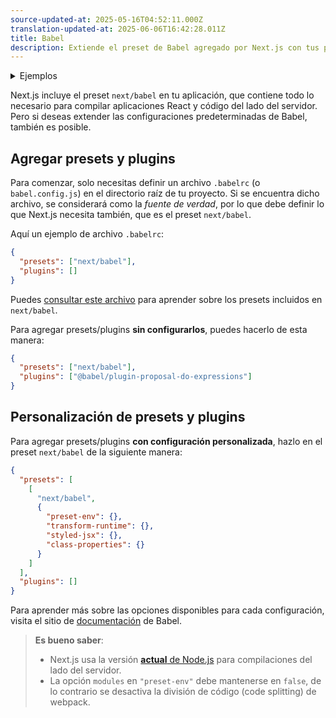 ```yaml
---
source-updated-at: 2025-05-16T04:52:11.000Z
translation-updated-at: 2025-06-06T16:42:28.011Z
title: Babel
description: Extiende el preset de Babel agregado por Next.js con tus propias configuraciones.
---
```


<details>
  <summary>Ejemplos</summary>

- [Personalización de la configuración de Babel](https://github.com/vercel/next.js/tree/canary/examples/with-custom-babel-config)

</details>

Next.js incluye el preset `next/babel` en tu aplicación, que contiene todo lo necesario para compilar aplicaciones React y código del lado del servidor. Pero si deseas extender las configuraciones predeterminadas de Babel, también es posible.

## Agregar presets y plugins

Para comenzar, solo necesitas definir un archivo `.babelrc` (o `babel.config.js`) en el directorio raíz de tu proyecto. Si se encuentra dicho archivo, se considerará como la _fuente de verdad_, por lo que debe definir lo que Next.js necesita también, que es el preset `next/babel`.

Aquí un ejemplo de archivo `.babelrc`:

```json filename=".babelrc"
{
  "presets": ["next/babel"],
  "plugins": []
}
```

Puedes [consultar este archivo](https://github.com/vercel/next.js/blob/canary/packages/next/src/build/babel/preset.ts) para aprender sobre los presets incluidos en `next/babel`.

Para agregar presets/plugins **sin configurarlos**, puedes hacerlo de esta manera:

```json filename=".babelrc"
{
  "presets": ["next/babel"],
  "plugins": ["@babel/plugin-proposal-do-expressions"]
}
```

## Personalización de presets y plugins

Para agregar presets/plugins **con configuración personalizada**, hazlo en el preset `next/babel` de la siguiente manera:

```json filename=".babelrc"
{
  "presets": [
    [
      "next/babel",
      {
        "preset-env": {},
        "transform-runtime": {},
        "styled-jsx": {},
        "class-properties": {}
      }
    ]
  ],
  "plugins": []
}
```

Para aprender más sobre las opciones disponibles para cada configuración, visita el sitio de [documentación](https://babeljs.io/docs/) de Babel.

> **Es bueno saber**:
>
> - Next.js usa la versión [**actual** de Node.js](https://github.com/nodejs/release#release-schedule) para compilaciones del lado del servidor.
> - La opción `modules` en `"preset-env"` debe mantenerse en `false`, de lo contrario se desactiva la división de código (code splitting) de webpack.